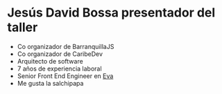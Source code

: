 # Jesús David Bossa presentador del taller

- Co organizador de BarranquillaJS
- Co organizador de CaribeDev
- Arquitecto de software
- 7 años de experiencia laboral
- Senior Front End Engineer en [Eva](https://evacenter.com)
- Me gusta la salchipapa
